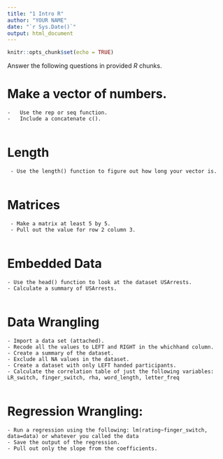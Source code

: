 ```yaml
---
title: "1 Intro R"
author: "YOUR NAME"
date: "`r Sys.Date()`"
output: html_document
---
```


```r
knitr::opts_chunk$set(echo = TRUE)
```

Answer the following questions in provided *R* chunks. 

#	Make a vector of numbers. 

    -	Use the rep or seq function.
    -	Include a concatenate c().

```r

```

#	Length
  
     - Use the length() function to figure out how long your vector is.

```r

```

#	Matrices
  
     - Make a matrix at least 5 by 5. 
     - Pull out the value for row 2 column 3.
    
```r

```

#	Embedded Data
    
    - Use the head() function to look at the dataset USArrests. 
    - Calculate a summary of USArrests.

```r

```

#	Data Wrangling

    - Import a data set (attached). 
    - Recode all the values to LEFT and RIGHT in the whichhand column.
    - Create a summary of the dataset.
    - Exclude all NA values in the dataset.
    - Create a dataset with only LEFT handed participants.
    - Calculate the correlation table of just the following variables: LR_switch, finger_switch, rha, word_length, letter_freq

```r

```

#	Regression Wrangling:

    - Run a regression using the following: lm(rating~finger_switch, data=data) or whatever you called the data
    - Save the output of the regression.
    - Pull out only the slope from the coefficients.

```r

```

